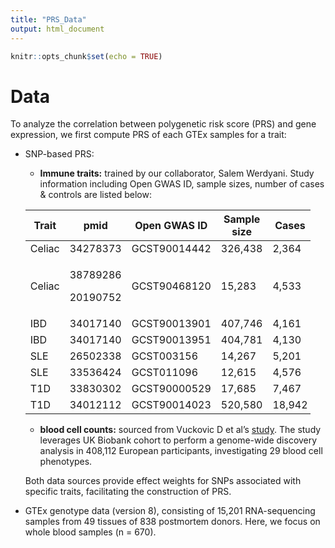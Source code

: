 ```yaml
---
title: "PRS_Data"
output: html_document
---
```


```r
knitr::opts_chunk$set(echo = TRUE)
```

# Data

To analyze the correlation between polygenetic risk score (PRS) and gene expression, we first compute PRS of each GTEx samples for a trait:

-   SNP-based PRS:

    -   **Immune traits:** trained by our collaborator, Salem Werdyani. Study information including Open GWAS ID, sample sizes, number of cases & controls are listed below:

    +--------+----------+---------------+-------------+-----------+-----------+
    | Trait  | pmid     | Open GWAS ID  | Sample size | Cases     | Control   |
    +========+==========+===============+=============+===========+===========+
    | Celiac | 34278373 | GCST90014442  | 326,438     | 2,364     | 324,074   |
    +--------+----------+---------------+-------------+-----------+-----------+
    | Celiac | 38789286 | GCST90468120  | 15,283      | 4,533     | 10,750    |
    |        |          |               |             |           |           |
    |        | 20190752 |               |             |           |           |
    +--------+----------+---------------+-------------+-----------+-----------+
    | IBD    | 34017140 | GCST90013901  | 407,746     | 4,161     | 403,585   |
    +--------+----------+---------------+-------------+-----------+-----------+
    | IBD    | 34017140 | GCST90013951  | 404,781     | 4,130     | 400,650   |
    +--------+----------+---------------+-------------+-----------+-----------+
    | SLE    | 26502338 | GCST003156    | 14,267      | 5,201     | 9,066     |
    +--------+----------+---------------+-------------+-----------+-----------+
    | SLE    | 33536424 | GCST011096    | 12,615      | 4,576     | 8,039     |
    +--------+----------+---------------+-------------+-----------+-----------+
    | T1D    | 33830302 | GCST90000529  | 17,685      | 7,467     | 10,218    |
    +--------+----------+---------------+-------------+-----------+-----------+
    | T1D    | 34012112 | GCST90014023  | 520,580     | 18,942    | 501,638   |
    +--------+----------+---------------+-------------+-----------+-----------+

    -   **blood cell counts:** sourced from Vuckovic D et al's [study](https://www.cell.com/cell/fulltext/S0092-8674(20)30999-5?_returnURL=https%3A%2F%2Flinkinghub.elsevier.com%2Fretrieve%2Fpii%2FS0092867420309995%3Fshowall%3Dtrue). The study leverages UK Biobank cohort to perform a genome-wide discovery analysis in 408,112 European participants, investigating 29 blood cell phenotypes.

    Both data sources provide effect weights for SNPs associated with specific traits, facilitating the construction of PRS.

-   GTEx genotype data (version 8), consisting of 15,201 RNA-sequencing samples from 49 tissues of 838 postmortem donors. Here, we focus on whole blood samples (n = 670).
